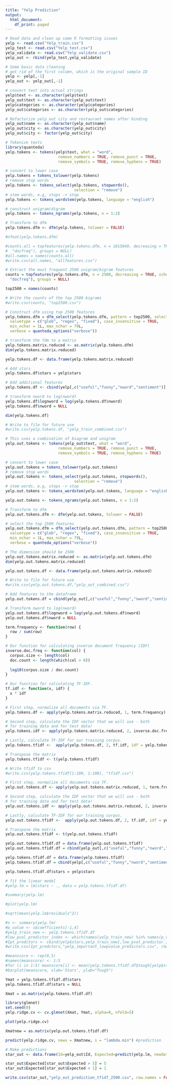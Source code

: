 ```yaml
---
title: "Yelp Prediction"
output:
  html_document:
    df_print: paged
---
```



```r
# Read data and clean up some R formatting issues
yelp <- read.csv("Yelp_train.csv")
yelp_test <- read.csv("Yelp_test.csv")
yelp_validate <- read.csv("Yelp_validate.csv")
yelp_out <- rbind(yelp_test,yelp_validate)

# Some basic data cleaning
# get rid of the first column, which is the original sample ID
yelp <- yelp[,-1]
yelp_out <- yelp_out[,-1]

# convert text into actual strings
yelp$text <- as.character(yelp$text)
yelp_out$text <- as.character(yelp_out$text)
yelp$categories <- as.character(yelp$categories)
yelp_out$categories <- as.character(yelp_out$categories)

# Refactorize yelp_out city and restaurant names after binding
yelp_out$name <- as.character(yelp_out$name)
yelp_out$city <- as.character(yelp_out$city)
yelp_out$city <- factor(yelp_out$city)
```

```r
# Tokenize texts
library(quanteda)
yelp.tokens <- tokens(yelp$text, what = "word", 
                       remove_numbers = TRUE, remove_punct = TRUE,
                       remove_symbols = TRUE, remove_hyphens = TRUE)
```

```r
# convert to lower case
yelp.tokens = tokens_tolower(yelp.tokens)
# remove stop words
yelp.tokens <- tokens_select(yelp.tokens, stopwords(), 
                              selection = "remove")
# stem words, e.g, stops -> stop
yelp.tokens <- tokens_wordstem(yelp.tokens, language = "english")
```

```r
# construct unigram/digram
yelp.tokens <- tokens_ngrams(yelp.tokens, n = 1:2)
```


```r
# Transform to dfm
yelp.tokens.dfm <- dfm(yelp.tokens, tolower = FALSE)
```

```r
#nfeat(yelp.tokens.dfm)
```
```r
#counts.all = topfeatures(yelp.tokens.dfm, n = 1015049, decreasing = TRUE, scheme = c("count",
#  "docfreq"), groups = NULL)
#all.names = names(counts.all)
#write.csv(all.names, "allfeatures.csv")
```


```r
# Extract the most frequent 2500 unigram/bigram features
counts = topfeatures(yelp.tokens.dfm, n = 2500, decreasing = TRUE, scheme = c("count",
  "docfreq"), groups = NULL)
```

```r
top2500 = names(counts)
```

```r
# Write the counts of the top 2500 bigrams
#write.csv(counts, "top2500.csv")
```


```r
# Construct dfm using top 2500 features
yelp.tokens.dfm = dfm_select(yelp.tokens.dfm, pattern = top2500, selection = c("keep", "remove"),
  valuetype = c("glob", "regex", "fixed"), case_insensitive = TRUE,
  min_nchar = 1L, max_nchar = 79L,
  verbose = quanteda_options("verbose"))
```

```r
# transform the fdm to a matrix
yelp.tokens.matrix.reduced <- as.matrix(yelp.tokens.dfm)
dim(yelp.tokens.matrix.reduced)
```

```r
yelp.tokens.df <- data.frame(yelp.tokens.matrix.reduced)
```

```r
# Add stars
yelp.tokens.df$stars = yelp$stars
```

```r
# Add additional features
yelp.tokens.df <- cbind(yelp[,c("useful","funny","nword","sentiment")], yelp.tokens.df)
```

```r
# transform nword to log(nword)
yelp.tokens.df$lognword = log(yelp.tokens.df$nword)
yelp.tokens.df$nword = NULL
```

```r
dim(yelp.tokens.df)
```

```r
# Write to file for future use
#write.csv(yelp.tokens.df, "yelp_train_combined.csv")
```


```r
# This uses a combination of biagram and unigram
yelp.out.tokens <- tokens(yelp_out$text, what = "word", 
                       remove_numbers = TRUE, remove_punct = TRUE,
                       remove_symbols = TRUE, remove_hyphens = TRUE)
```

```r
# convert to lower case
yelp.out.tokens = tokens_tolower(yelp.out.tokens)
# remove stop words
yelp.out.tokens <- tokens_select(yelp.out.tokens, stopwords(), 
                              selection = "remove")
# stem words, e.g, stops -> stop
yelp.out.tokens <- tokens_wordstem(yelp.out.tokens, language = "english")
```

```r
yelp.out.tokens <- tokens_ngrams(yelp.out.tokens, n = 1:2)
```

```r
# Transform to dfm
yelp.out.tokens.dfm <- dfm(yelp.out.tokens, tolower = FALSE)
```


```r
# select the top 2500 features
yelp.out.tokens.dfm = dfm_select(yelp.out.tokens.dfm, pattern = top2500, selection = c("keep", "remove"),
  valuetype = c("glob", "regex", "fixed"), case_insensitive = TRUE,
  min_nchar = 1L, max_nchar = 79L,
  verbose = quanteda_options("verbose"))
```

```r
# The dimension should be 2500
yelp.out.tokens.matrix.reduced <- as.matrix(yelp.out.tokens.dfm)
dim(yelp.out.tokens.matrix.reduced)
```

```r
yelp.out.tokens.df <- data.frame(yelp.out.tokens.matrix.reduced)
```

```r
# Write to file for future use
#write.csv(yelp.out.tokens.df,"yelp_out_combined.csv")
```

```r
# Add features to the dataframe
yelp.out.tokens.df = cbind(yelp_out[,c("useful","funny","nword","sentiment")], yelp.out.tokens.df)
```

```r
# Transform nword to log(nword)
yelp.out.tokens.df$lognword = log(yelp.out.tokens.df$nword)
yelp.out.tokens.df$nword = NULL
```

```r
term.frequency <- function(row) {
  row / sum(row)
}

# Our function for calculating inverse document frequency (IDF)
inverse.doc.freq <- function(col) {
  corpus.size <- length(col)
  doc.count <- length(which(col > 0))
  
  log10(corpus.size / doc.count)
}

# Our function for calculating TF-IDF.
tf.idf <- function(x, idf) {
  x * idf
}
```


```r
# First step, normalize all documents via TF.
yelp.tokens.df <- apply(yelp.tokens.matrix.reduced, 1, term.frequency)

```

```r
# Second step, calculate the IDF vector that we will use - both
# for training data and for test data!
yelp.tokens.idf <- apply(yelp.tokens.matrix.reduced, 2, inverse.doc.freq)
```

```r
# Lastly, calculate TF-IDF for our training corpus.
yelp.tokens.tfidf <-  apply(yelp.tokens.df, 2, tf.idf, idf = yelp.tokens.idf)
```

```r
# Transpose the matrix
yelp.tokens.tfidf <- t(yelp.tokens.tfidf)
```

```r
# Write tfidf to csv
#write.csv(yelp.tokens.tfidf[1:100, 1:100], "tfidf.csv")
```


```r
# First step, normalize all documents via TF.
yelp.out.tokens.df <- apply(yelp.out.tokens.matrix.reduced, 1, term.frequency)

```

```r
# Second step, calculate the IDF vector that we will use - both
# for training data and for test data!
yelp.out.tokens.idf <- apply(yelp.out.tokens.matrix.reduced, 2, inverse.doc.freq)
```

```r
# Lastly, calculate TF-IDF for our training corpus.
yelp.out.tokens.tfidf <-  apply(yelp.out.tokens.df, 2, tf.idf, idf = yelp.out.tokens.idf)
```

```r
# Transpose the matrix
yelp.out.tokens.tfidf <- t(yelp.out.tokens.tfidf)
```



```r
yelp.out.tokens.tfidf.df = data.frame(yelp.out.tokens.tfidf)
yelp.out.tokens.tfidf.df = cbind(yelp_out[,c("useful","funny","nword","sentiment")], yelp.out.tokens.tfidf.df)
```

```r
yelp.tokens.tfidf.df = data.frame(yelp.tokens.tfidf)
yelp.tokens.tfidf.df = cbind(yelp[,c("useful","funny","nword","sentiment")], yelp.tokens.tfidf.df)

```

```r
yelp.tokens.tfidf.df$stars = yelp$stars
```



```r
# fit the linear model
#yelp.lm = lm(stars ~ ., data = yelp.tokens.tfidf.df)
```

```r
#summary(yelp.lm)
```


```r
#plot(yelp.lm)
```


```r
#sqrt(mean(yelp.lm$residuals^2))
```


```r
#s <- summary(yelp.lm)
#p_value <- s$coefficients[-1,4]
#yelp_train_new <- yelp.tokens.tfidf.df
#low_pval_predictor_index <- which(names(yelp_train_new) %in% names(p_value)[which(p_value<0.001)])
#Ipt_predctors <- cbind(yelp$stars,yelp_train_new[,low_pval_predictor_index])
#write.csv(Ipt_predctors,"yelp_important_lowpvalue_predictors.csv", row.names = FALSE)
```

```r
#meanscore <- rep(0,5)
#names(meanscore) <- 1:5
#for (i in 1:5) meanscore[i] <- mean(yelp.tokens.tfidf.df$tough[yelp$stars==i])
#barplot(meanscore, xlab='Stars', ylab="Tough")
```

```r
Ymat = yelp.tokens.tfidf.df$stars
yelp.tokens.tfidf.df$stars = NULL
```

```r
Xmat = as.matrix(yelp.tokens.tfidf.df)
```

```r
library(glmnet)
set.seed(0)
yelp.ridge.cv <- cv.glmnet(Xmat, Ymat, alpha=0, nfold=5)

```

```r
plot(yelp.ridge.cv)
```

```r
Xmatnew = as.matrix(yelp.out.tokens.tfidf.df)
```


```r
predict(yelp.ridge.cv, newx = Xmatnew, s = "lambda.min") #prediction
```



```r
# Make predictions
star_out <- data.frame(Id=yelp_out$Id, Expected=predict(yelp.lm, newdata = yelp.out.tokens.tfidf.df))
```

```r
star_out$Expected[star_out$Expected > 5] = 5
star_out$Expected[star_out$Expected < 1] = 1
```


```r
write.csv(star_out,"yelp_out_prediction_tfidf_2500.csv", row.names = FALSE)
```


